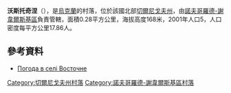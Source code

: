 {{coord|52|2|25|N|32|56|21|E|scale:100000|display=title}}

'''沃斯托奇涅'''（{{lang-uk|Восточне}}），是[[烏克蘭|烏克蘭]]的村落，位於該國北部[[切爾尼戈夫州|切爾尼戈夫州]]，由[[諾夫哥羅德-謝韋爾斯基區|諾夫哥羅德-謝韋爾斯基區]]負責管轄，面積0.28平方公里，海拔高度168米，2001年人口5，人口密度每平方公里17.86人。

==參考資料==
* [http://weather.in.ua/ua/chernigovskaja/4681 Погода в селі Восточне] {{Wayback|url=http://weather.in.ua/ua/chernigovskaja/4681 |date=20111220113654 }}

[[Category:切爾尼戈夫州村落|Category:切爾尼戈夫州村落]]
[[Category:諾夫哥羅德-謝韋爾斯基區村落|Category:諾夫哥羅德-謝韋爾斯基區村落]]


{{Chernihiv-geo-stub}}